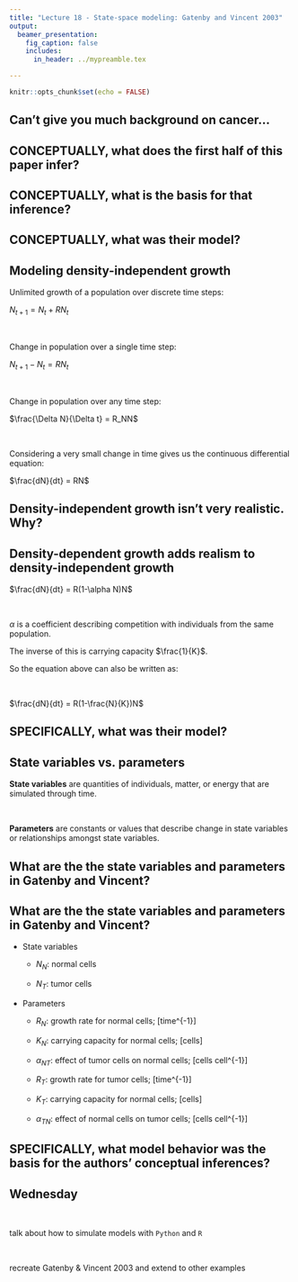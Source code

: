 ```yaml
---
title: "Lecture 18 - State-space modeling: Gatenby and Vincent 2003"
output: 
  beamer_presentation:
    fig_caption: false
    includes:
      in_header: ../mypreamble.tex

---
```


```r
knitr::opts_chunk$set(echo = FALSE)
```

## Can't give you much background on cancer...

## CONCEPTUALLY, what does the first half of this paper infer?

## CONCEPTUALLY, what is the basis for that inference?

## CONCEPTUALLY, what was their model?

## Modeling density-independent growth

Unlimited growth of a population over discrete time steps: 

$N_{t+1} = N_t + RN_t$

&nbsp;

Change in population over a single time step: 

$N_{t+1}-N_t = RN_t$

&nbsp;

Change in population over any time step: 

$\frac{\Delta N}{\Delta t} = R_NN$

&nbsp;

Considering a very small change in time gives us the continuous differential equation: 

$\frac{dN}{dt} = RN$

## Density-independent growth isn't very realistic. Why?

## Density-dependent growth adds realism to density-independent growth

$\frac{dN}{dt} = R(1-\alpha N)N$

&nbsp;

$\alpha$ is a coefficient describing competition with individuals from the same population. 

The inverse of this is carrying capacity $\frac{1}{K}$.

So the equation above can also be written as:

&nbsp;

$\frac{dN}{dt} = R(1-\frac{N}{K})N$

## SPECIFICALLY, what was their model?

## State variables vs. parameters

**State variables** are quantities of individuals, matter, or energy that are simulated through time.

&nbsp;

**Parameters** are constants or values that describe change in state variables or relationships amongst state variables.

## What are the the state variables and parameters in Gatenby and Vincent?

## What are the the state variables and parameters in Gatenby and Vincent?

- State variables

    + $N_N$: normal cells
    
    + $N_T$: tumor cells

- Parameters

    + $R_N$: growth rate for normal cells; [time^{-1}]

    + $K_N$: carrying capacity for normal cells; [cells]
    
    + $\alpha_{NT}$: effect of tumor cells on normal cells; [cells cell^{-1}]
    
    + $R_T$: growth rate for tumor cells; [time^{-1}]
    
    + $K_T$: carrying capacity for normal cells; [cells]
    
    + $\alpha_{TN}$: effect of normal cells on tumor cells; [cells cell^{-1}]

## SPECIFICALLY, what model behavior was the basis for the authors' conceptual inferences?


## Wednesday

&nbsp;

talk about how to simulate models with `Python` and `R`

&nbsp;

recreate Gatenby & Vincent 2003 and extend to other examples
